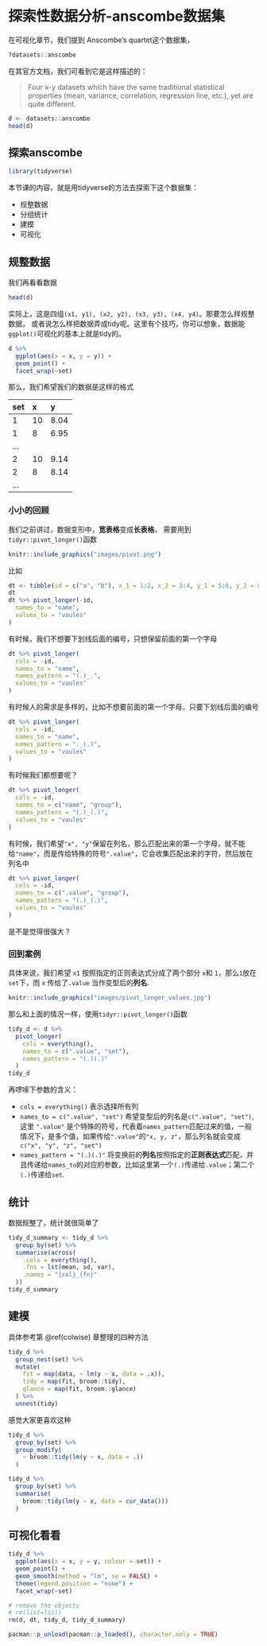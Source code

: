 # 探索性数据分析-anscombe数据集 {#eda-anscombe}


在可视化章节，我们提到 Anscombe’s quartet这个数据集，
```r
?datasets::anscombe
```
在其官方文档，我们可看到它是这样描述的：

> Four x-y datasets which have the same traditional statistical properties (mean, variance, correlation, regression line, etc.), yet are quite different.



```r
d <- datasets::anscombe
head(d)
```


## 探索anscombe

```r
library(tidyverse)
```

本节课的内容，就是用tidyverse的方法去探索下这个数据集：

- 规整数据
- 分组统计
- 建模
- 可视化


## 规整数据

我们再看看数据
```r
head(d)
```

实际上，这是四组`(x1, y1), (x2, y2), (x3, y3), (x4, y4)`。那要怎么样规整数据，
或者说怎么样把数据弄成tidy呢。这里有个技巧，你可以想象，数据能`ggplot()`可视化的基本上就是tidy的。

```r
d %>%
  ggplot(aes(x = x, y = y)) +
  geom_point() +
  facet_wrap(~set)
```

那么，我们希望我们的数据是这样的格式

| set | x  | y    |
|:----|:---|:-----|
| 1   | 10 | 8.04 |
| 1   | 8  | 6.95 |
| ... |    |      |
| 2   | 10 | 9.14 |
| 2   | 8  | 8.14 |
| ... |    |      |



### 小小的回顾

我们之前讲过，数据变形中，**宽表格**变成**长表格**，
需要用到`tidyr::pivot_longer()`函数
```r
knitr::include_graphics("images/pivot.png")
```

比如
```r
dt <- tibble(id = c("a", "b"), x_1 = 1:2, x_2 = 3:4, y_1 = 5:6, y_2 = 8:9)
dt
dt %>% pivot_longer(-id,
  names_to = "name",
  values_to = "vaules"
)
```

有时候，我们不想要下划线后面的编号，只想保留前面的第一个字母
```r
dt %>% pivot_longer(
  cols = -id,
  names_to = "name",
  names_pattern = "(.)_.",
  values_to = "vaules"
)
```


有时候人的需求是多样的，比如不想要前面的第一个字母，只要下划线后面的编号
```r
dt %>% pivot_longer(
  cols = -id,
  names_to = "name",
  names_pattern = "._(.)",
  values_to = "vaules"
)
```


有时候我们都想要呢？
```r
dt %>% pivot_longer(
  cols = -id,
  names_to = c("name", "group"),
  names_pattern = "(.)_(.)",
  values_to = "vaules"
)
```


有时候，我们希望`"x", "y"`保留在列名，那么匹配出来的第一个字母，就不能给`"name"`，而是传给特殊的符号`".value"`，它会收集匹配出来的字符，然后放在列名中

```r
dt %>% pivot_longer(
  cols = -id,
  names_to = c(".value", "group"),
  names_pattern = "(.)_(.)",
  values_to = "vaules"
)
```
是不是觉得很强大？


### 回到案例

具体来说，我们希望 `x1` 按照指定的正则表达式分成了两个部分 `x`和 `1`，那么`1`放在`set`下，而 `x` 传给了`.value` 当作变型后的**列名**.

```r
knitr::include_graphics("images/pivot_longer_values.jpg")
```


那么和上面的情况一样，使用`tidyr::pivot_longer()`函数

```r
tidy_d <- d %>%
  pivot_longer(
    cols = everything(),
    names_to = c(".value", "set"),
    names_pattern = "(.)(.)"
  )
tidy_d
```

再啰嗦下参数的含义：

- `cols = everything()` 表示选择所有列
- `names_to = c(".value", "set")`  希望变型后的列名是`c(".value", "set")`, 这里 `".value"` 是个特殊的符号，代表着`names_pattern`匹配过来的值，一般情况下，是多个值，如果传给`".value"`的`"x, y, z"`，那么列名就会变成`c("x", "y", "z", "set")`
-  `names_pattern = "(.)(.)"` 将变换前的**列名**按照指定的**正则表达式**匹配，并且传递给`names_to`的对应的参数，比如这里第一个`(.)`传递给`.value`；第二个`(.)`传递给`set`.





## 统计

数据规整了，统计就很简单了
```r
tidy_d_summary <- tidy_d %>%
  group_by(set) %>%
  summarise(across(
    .cols = everything(),
    .fns = lst(mean, sd, var),
    .names = "{col}_{fn}"
  ))
tidy_d_summary
```

## 建模

具体参考第 \@ref(colwise) 章整理的四种方法


```r
tidy_d %>%
  group_nest(set) %>%
  mutate(
    fit = map(data, ~ lm(y ~ x, data = .x)),
    tidy = map(fit, broom::tidy),
    glance = map(fit, broom::glance)
  ) %>%
  unnest(tidy)
```


感觉大家更喜欢这种
```r
tidy_d %>%
  group_by(set) %>%
  group_modify(
    ~ broom::tidy(lm(y ~ x, data = .))
  )
```


```r
tidy_d %>%
  group_by(set) %>%
  summarise(
    broom::tidy(lm(y ~ x, data = cur_data()))
  )
```


## 可视化看看

```r
tidy_d %>%
  ggplot(aes(x = x, y = y, colour = set)) +
  geom_point() +
  geom_smooth(method = "lm", se = FALSE) +
  theme(legend.position = "none") +
  facet_wrap(~set)
```



```r
# remove the objects
# rm(list=ls())
rm(d, dt, tidy_d, tidy_d_summary)
```


```r
pacman::p_unload(pacman::p_loaded(), character.only = TRUE)
```
